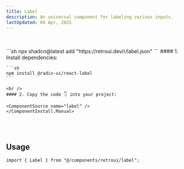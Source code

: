```yaml
---
title: Label
description: An universal component for labeling various inputs.
lastUpdated: 04 Apr, 2025
---
```


<ComponentShowcase name="label-style-default" />

<br />
<br />

 <ComponentInstall>
    <ComponentInstall.Cli>
        ```sh
        npx shadcn@latest add "https://retroui.dev/r/label.json"
        ```
    </ComponentInstall.Cli>
    <ComponentInstall.Manual>
    #### 1. Install dependencies:

    ```sh
    npm install @radix-ui/react-label
    ```

    <br />
    #### 2. Copy the code 👇 into your project:

    <ComponentSource name="label" />
    </ComponentInstall.Manual>

</ComponentInstall>

<br />
<br />

## Usage

```tsx
import { Label } from "@/components/retroui/label";
```